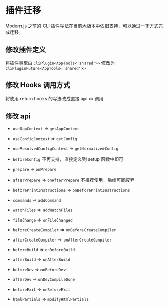 # 插件迁移

Modern.js 之前的 CLI 插件写法在当前大版本中依旧支持，可以通过一下方式完成迁移。


## 修改插件定义

将插件类型由 `CliPlugin<AppTools<'shared'>>` 修改为 `CliPluginFuture<AppTools<'shared'>>`

## 修改 Hooks 调用方式

将使用 return hooks 的写法改成直接 api.xx 调用

## 修改 api

- `useAppContext` => `getAppContext`

- `useConfigContext` => `getConfig`

- `useResolvedConfigContext` => `getNormalizedConfig`

- `beforeConfig` 不再支持，直接定义到 setup 函数中即可

- `prepare` => `onPrepare`

- `afterPrepare` => `onAfterPrepare` 不推荐使用，后续可能废弃

- `beforePrintInstructions` => `onBeforePrintInstructions`

- `commands` => `addCommand`

- `watchFiles` => `addWatchFiles`

- `fileChange` => `onFileChanged`

- `beforeCreateCompiler` => `onBeforeCreateCompiler`

- `afterCreateCompiler` => `onAfterCreateCompiler`

- `beforeBuild` => `onBeforeBuild`

- `afterBuild` => `onAfterBuild`

- `beforeDev` => `onBeforeDev`

- `afterDev` => `onDevCompileDone`

- `beforeExit` => `onBeforeExit`

- `htmlPartials` => `modifyHtmlPartials`

